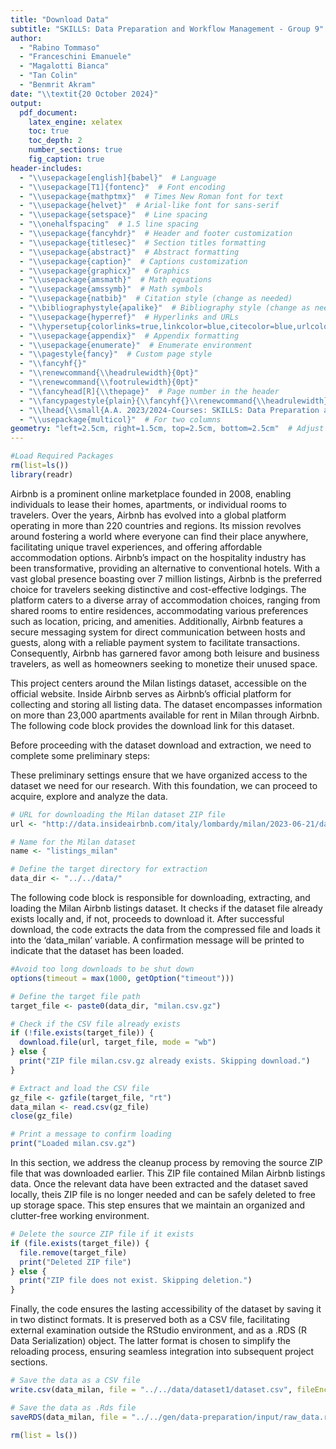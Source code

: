 ```yaml
---
title: "Download Data"
subtitle: "SKILLS: Data Preparation and Workflow Management - Group 9"
author:
  - "Rabino Tommaso"
  - "Franceschini Emanuele"
  - "Magalotti Bianca"
  - "Tan Colin"
  - "Benmrit Akram"
date: "\\textit{20 October 2024}"
output:
  pdf_document:
    latex_engine: xelatex
    toc: true
    toc_depth: 2
    number_sections: true
    fig_caption: true
header-includes:
  - "\\usepackage[english]{babel}"  # Language
  - "\\usepackage[T1]{fontenc}"  # Font encoding
  - "\\usepackage{mathptmx}"  # Times New Roman font for text
  - "\\usepackage{helvet}"  # Arial-like font for sans-serif
  - "\\usepackage{setspace}"  # Line spacing
  - "\\onehalfspacing"  # 1.5 line spacing
  - "\\usepackage{fancyhdr}"  # Header and footer customization
  - "\\usepackage{titlesec}"  # Section titles formatting
  - "\\usepackage{abstract}"  # Abstract formatting
  - "\\usepackage{caption}"  # Captions customization
  - "\\usepackage{graphicx}"  # Graphics
  - "\\usepackage{amsmath}"  # Math equations
  - "\\usepackage{amssymb}"  # Math symbols
  - "\\usepackage{natbib}"  # Citation style (change as needed)
  - "\\bibliographystyle{apalike}"  # Bibliography style (change as needed)
  - "\\usepackage{hyperref}"  # Hyperlinks and URLs
  - "\\hypersetup{colorlinks=true,linkcolor=blue,citecolor=blue,urlcolor=blue}"
  - "\\usepackage{appendix}"  # Appendix formatting
  - "\\usepackage{enumerate}"  # Enumerate environment
  - "\\pagestyle{fancy}"  # Custom page style
  - "\\fancyhf{}"
  - "\\renewcommand{\\headrulewidth}{0pt}"
  - "\\renewcommand{\\footrulewidth}{0pt}"
  - "\\fancyhead[R]{\\thepage}"  # Page number in the header
  - "\\fancypagestyle{plain}{\\fancyhf{}\\renewcommand{\\headrulewidth}{0pt}}"
  - "\\lhead{\\small{A.A. 2023/2024-Courses: SKILLS: Data Preparation and Workflow Management}}"
  - "\\usepackage{multicol}"  # For two columns
geometry: "left=2.5cm, right=1.5cm, top=2.5cm, bottom=2.5cm"  # Adjust margins
---
```


```r
#Load Required Packages
rm(list=ls())
library(readr)
```

\section{Introduction}

\textbf{Airbnb.} Airbnb is a prominent online marketplace founded in 2008, enabling individuals to lease their homes, apartments, or individual rooms to travelers. Over the years, Airbnb has evolved into a global platform operating in more than 220 countries and regions. Its mission revolves around fostering a world where everyone can find their place anywhere, facilitating unique travel experiences, and offering affordable accommodation options. Airbnb's impact on the hospitality industry has been transformative, providing an alternative to conventional hotels. With a vast global presence boasting over 7 million listings, Airbnb is the preferred choice for travelers seeking distinctive and cost-effective lodgings. The platform caters to a diverse array of accommodation choices, ranging from shared rooms to entire residences, accommodating various preferences such as location, pricing, and amenities. Additionally, Airbnb features a secure messaging system for direct communication between hosts and guests, along with a reliable payment system to facilitate transactions. Consequently, Airbnb has garnered favor among both leisure and business travelers, as well as homeowners seeking to monetize their unused space.

\textbf{Starting Point - The Dataset.} This project centers around the Milan listings dataset, accessible on the official \href{http://insideairbnb.com/get-the-data/}{Inside Airbnb} website. Inside Airbnb serves as Airbnb's official platform for collecting and storing all listing data. The dataset encompasses information on more than 23,000 apartments available for rent in Milan through Airbnb. The following code block provides the download link for this dataset.


\section{Preliminary settings}
Before proceeding with the dataset download and extraction, we need to complete some preliminary steps:

\begin{itemize}
  \item The \texttt{url} object is a vector containing URL pointing to ZIP file hosted by Inside Airbnb. The URL corresponds to Airbnb listing data for Milan.
  \item The \texttt{name} object is another vector providing user-defined name for the URL. These name will be used to label the downloaded data frame, making it easier to work with.
  \item The \texttt{data\_dir} object specifies the target directory where the ZIP file will be downloaded and extracted.
\end{itemize}

These preliminary settings ensure that we have organized access to the dataset we need for our research. With this foundation, we can proceed to acquire, explore and analyze the data.

```r
# URL for downloading the Milan dataset ZIP file
url <- "http://data.insideairbnb.com/italy/lombardy/milan/2023-06-21/data/listings.csv.gz"

# Name for the Milan dataset
name <- "listings_milan"

# Define the target directory for extraction
data_dir <- "../../data/"
```


\section{Download and Extraction}
The following code block is responsible for downloading, extracting, and loading the Milan Airbnb listings dataset. It checks if the dataset file already exists locally and, if not, proceeds to download it. After successful download, the code extracts the data from the compressed file and loads it into the 'data_milan' variable. A confirmation message will be printed to indicate that the dataset has been loaded.

```r
#Avoid too long downloads to be shut down
options(timeout = max(1000, getOption("timeout")))

# Define the target file path
target_file <- paste0(data_dir, "milan.csv.gz")

# Check if the CSV file already exists
if (!file.exists(target_file)) {
  download.file(url, target_file, mode = "wb")
} else {
  print("ZIP file milan.csv.gz already exists. Skipping download.")
}

# Extract and load the CSV file
gz_file <- gzfile(target_file, "rt")
data_milan <- read.csv(gz_file)
close(gz_file)

# Print a message to confirm loading
print("Loaded milan.csv.gz")
```

\section{Delete Source ZIP Files}
In this section, we address the cleanup process by removing the source ZIP file that was downloaded earlier. This ZIP file contained Milan Airbnb listings data. Once the relevant data have been extracted and the dataset saved locally, theis ZIP file is no longer needed and can be safely deleted to free up storage space. This step ensures that we maintain an organized and clutter-free working environment.
```r
# Delete the source ZIP file if it exists
if (file.exists(target_file)) {
  file.remove(target_file)
  print("Deleted ZIP file")
} else {
  print("ZIP file does not exist. Skipping deletion.")
}
```



\section{Save the dataset}
Finally, the code ensures the lasting accessibility of the dataset by saving it in two distinct formats. It is preserved both as a CSV file, facilitating external examination outside the RStudio environment, and as a .RDS (R Data Serialization) object. The latter format is chosen to simplify the reloading process, ensuring seamless integration into subsequent project sections.
```r
# Save the data as a CSV file
write.csv(data_milan, file = "../../data/dataset1/dataset.csv", fileEncoding = "UTF-8", row.names = FALSE)

# Save the data as .Rds file
saveRDS(data_milan, file = "../../gen/data-preparation/input/raw_data.rds")
```


```r
rm(list = ls())
```

